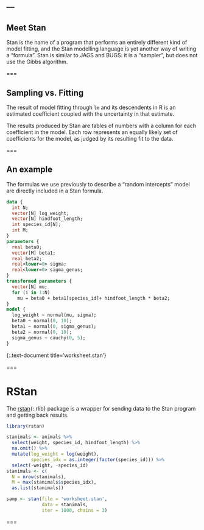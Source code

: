 ---
---

## Meet Stan

Stan is the name of a program that performs an entirely different kind of model fitting, and the Stan modelling language is yet another way of writing a "formula". Stan is similar to JAGS and BUGS: it is a "sampler", but does not use the Gibbs algorithm.

===

## Sampling vs. Fitting

The result of model fitting through `lm` and its descendents in R is an estimated coefficient coupled with the uncertainty in that estimate.

The results produced by Stan are tables of numbers with a column for each coefficient in the model. Each row represents an equally likely set of coefficients for the model, as judged by its resulting fit to the data.

===

## An example

The formulas we use previously to describe a "random intercepts" model are directly included in a Stan formula.

```stan
data {
  int N;
  vector[N] log_weight;
  vector[N] hindfoot_length;
  int species_id[N];
  int M;
} 
parameters {
  real beta0;
  vector[M] beta1;
  real beta2;
  real<lower=0> sigma;
  real<lower=0> sigma_genus;
}
transformed parameters {
  vector[N] mu;
  for (i in 1:N)
    mu = beta0 + beta1[species_id]+ hindfoot_length * beta2;
}
model {
  log_weight ~ normal(mu, sigma);
  beta0 ~ normal(0, 10);
  beta1 ~ normal(0, sigma_genus);
  beta2 ~ normal(0, 10);
  sigma_genus ~ cauchy(0, 5);
}
```
{:.text-document title='worksheet.stan'}

===

# RStan

The [rstan](){:.rlib} package is a wrapper for sending data to the Stan program and getting back results.

```r
library(rstan)

stanimals <- animals %>%
  select(weight, species_id, hindfoot_length) %>%
  na.omit() %>%
  mutate(log_weight = log(weight),
         species_idx = as.integer(factor(species_id))) %>%
  select(-weight, -species_id)
stanimals <- c(
  N = nrow(stanimals),
  M = max(stanimals$species_idx),
  as.list(stanimals))

samp <- stan(file = 'worksheet.stan',
             data = stanimals,
             iter = 1000, chains = 3)
````

===

## 
